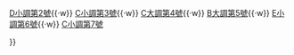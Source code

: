 {{Navbox
|name  = 浦羅哥菲夫交響曲
|state = uncollapsed
|titlestyle = background:tan;
|title = [[謝爾蓋·謝爾蓋耶維奇·普羅科菲耶夫|浦羅哥菲夫]][[交響曲]]
|list1 = <div>
{{nowrap begin}}
[[第1號交響曲 (浦羅哥菲夫)|D大調第1號]]{{·w}}
[[第2號交響曲 (浦羅哥菲夫)|D小調第2號]]{{·w}}
[[第3號交響曲 (浦羅哥菲夫)|C小調第3號]]{{·w}}
[[第4號交響曲 (浦羅哥菲夫)|C大調第4號]]{{·w}}
[[第5號交響曲 (浦羅哥菲夫)|B{{music|flat}}大調第5號]]{{·w}}
[[第6號交響曲 (浦羅哥菲夫)|E{{music|flat}}小調第6號]]{{·w}}
[[第7號交響曲 (浦羅哥菲夫)|C{{music|sharp}}小調第7號]]
{{nowrap end}}

</div>
}}<noinclude>
[[Category:浦羅哥菲夫交響曲| ]]
</noinclude>